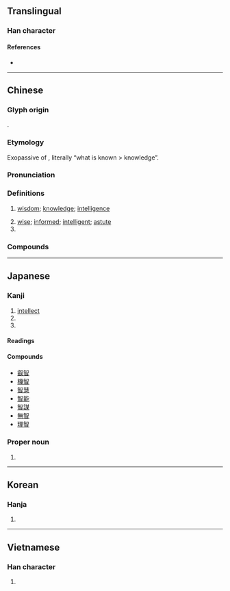 {{character info/new}}

==Translingual==

===Han character===
{{Han char|rn=72|rad=日|as=08|sn=12|four=86600|canj=ORA|ids=⿱知日}}

====References====
* {{Han ref|kx=0497.150|dkj=14010|dj=0863.230|hdz=21518.150|uh=667A|ud=26234|bh=B4BC|bd=46268}}

----

==Chinese==
{{zh-forms|alt=知,𥏼}}

===Glyph origin===
{{Han etym}}
{{Han compound|知|日|ls=psc|c1=p|c2=s}}.

===Etymology===
Exopassive of {{och-l|知|to know}}, literally “what is known > knowledge”.

===Pronunciation===
{{zh-pron
|m=zhì
|c=zi3
|h=pfs=chṳ
|md=dé
|mn=tì
|w=2tsr
|mc=y
|oc=y
|ma=y
|cat=n,a,pn
}}

===Definitions===
{{zh-hanzi}}

# [[wisdom]]; [[knowledge]]; [[intelligence]]
#: {{zh-x|智慧|wisdom}}
#: {{zh-x|智力|intelligence}}
# [[wise]]; [[informed]]; [[intelligent]]; [[astute]]
# {{surname|lang=zh}}

===Compounds===
{{zh-der|三智|三智五猜|上智|不智|人工智慧|人急智生|人窮智短|人貧智短|仁智互見|低智|做張做智|停留長智|元智大學|利令智昏|囊底智|大智|大智如愚|大智度論|大智若愚|失張失智|弱智|心智|急中生智|急智|悲智|情急智生|情緒智商|意智|慌張慌智|慾令智昏|才微智淺|才智|挈瓶小智|故智|啟智|施謀用智|明智|明智之舉|智人|智仁勇|智儼|智利|智利硝石|智力|智力商數|智力年齡|智力投資|智力測驗|智勇|智勇兼全|智勇雙全|智取|智周|智商|智器|智囊|智囊團|智圓行方|智均力敵|智士|智多星|智小言大|智小謀大|智巧|智性化|智慧|智慧劍|智慮|智旭|智永|智珠|智略|智盡能索|智短|智禽|智算|智者|智者不惑|智育|智能|智能不足|智能權|智能犯罪|智能遲滯|智術|智調|智謀|智識|智量|智防|智障|智顗|智齒|有張沒智|材智高奇|梅智|機智|殫智竭力|民智|沒張智|沒意智|沒魂少智|河曲智叟|獐智|理智|用智鋪謀|百龍之智|益智|益智圖|益智班|睿智|矜己任智|矜智負能|神智|神智不清|竭智盡力|竭智盡忠|絕聖棄智|聰明才智|色智|英明睿智|襲人故智|見仁見智|見智見仁|計窮智短|誇才賣智|誇能鬥智|超智|足智多謀|運智|運智鋪謀|金剛智|飾智|鬥智}}

----

==Japanese==

===Kanji===
{{ja-kanji|grade=|rs=日08}}

# [[intellect]]
# {{l|en|knowledge}}
# {{l|en|wisdom}}

====Readings====
{{ja-readings
|goon=[[ち]] (chi)
|kanon=[[ち]] (chi)
|nanori=[[あきら]] (akira), [[さと]] (sato), [[さとい]] (satoi), [[さとし]] (satoshi), [[さとる]] (satoru), [[じ]] (ji), [[とし]] (toshi), [[とみ]] (tomi), [[とも]] (tomo), [[のり]] (nori), [[ひと]] (hito), [[もと]] (moto), [[よも]] (yomo)
}}

====Compounds====
{{der-top|Compounds}}
* [[叡智]]
* [[機智]]
* [[智慧]]
* [[智能]]
* [[智謀]]
* [[無智]]
* [[理智]]
{{der-bottom}}

===Proper noun===
{{ja-pos|proper|さとし}}

# {{given name|male|lang=ja|sort=さとし}}

----

==Korean==

===Hanja===
{{ko-hanja|hangeul=[[지]]|eumhun=|rv=ji|mr=chi|y=ci}}

# {{defn|lang=ko|sort=日08}}

----

==Vietnamese==

===Han character===
{{vi-hantu|[[trí]]|rs=日08}}

# {{defn|lang=vi|sort=日08}}